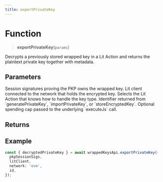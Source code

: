 ```yaml
---
title: exportPrivateKey
---
```


# Function

> **exportPrivateKey**(`params`)

Decrypts a previously stored wrapped key in a Lit Action and returns the plaintext private key together with metadata.

## Parameters

<ParamField path="params.pkpSessionSigs" type="SessionSigsMap" required>
  Session signatures proving the PKP owns the wrapped key.
</ParamField>

<ParamField path="params.litClient" type="LitClient" required>
  Lit client connected to the network that holds the encrypted key.
</ParamField>

<ParamField path="params.network" type="'evm' | 'solana'" required>
  Selects the Lit Action that knows how to handle the key type.
</ParamField>

<ParamField path="params.id" type="string" required>
  Identifier returned from `generatePrivateKey`, `importPrivateKey`, or `storeEncryptedKey`.
</ParamField>

<ParamField path="params.userMaxPrice" type="bigint">
  Optional spending cap passed to the underlying `executeJs` call.
</ParamField>

## Returns

<ResponseField name="result" type="ExportPrivateKeyResult">
  <Expandable title="properties" defaultOpen={true}>
    <ResponseField name="decryptedPrivateKey" type="string" required />
    <ResponseField name="pkpAddress" type="string" required />
    <ResponseField name="publicKey" type="string" required />
    <ResponseField name="keyType" type="'K256' | 'ed25519'" required />
    <ResponseField name="memo" type="string" required />
    <ResponseField name="id" type="string" required />
  </Expandable>
</ResponseField>

## Example

```ts
const { decryptedPrivateKey } = await wrappedKeysApi.exportPrivateKey({
  pkpSessionSigs,
  litClient,
  network: 'evm',
  id,
});
```

